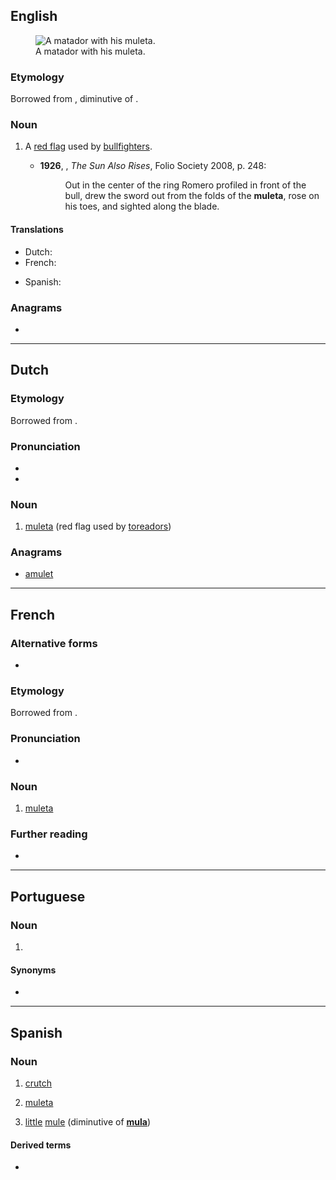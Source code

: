 ==English==
[[File:El cordobes en las Colombinas 2008 en Huelva.JPG|thumb|A matador with his muleta.]]

===Etymology===
Borrowed from {{bor|en|es|muleta}}, diminutive of {{m|es|mulo}}.

===Noun===
{{en-noun}}

# {{lb|en|bullfighting}} A [[red flag]] used by [[bullfighter]]s.
#* '''1926''', {{w|Ernest Hemingway}}, ''The Sun Also Rises'', Folio Society 2008, p. 248:
#*: Out in the center of the ring Romero profiled in front of the bull, drew the sword out from the folds of the '''muleta''', rose on his toes, and sighted along the blade.

====Translations====
{{trans-top|(bullfighting) red flag}}
* Dutch: {{t|nl|muleta|m|f}}
* French: {{t+|fr|muleta|f}}
{{trans-mid}}
* Spanish: {{t+|es|muleta|f}}
{{trans-bottom}}

===Anagrams===
* {{anagrams|en|amulet|ulmate}}

----

==Dutch==
{{wikipedia|lang=nl}}

===Etymology===
Borrowed from {{bor|nl|es|muleta}}.

===Pronunciation===
* {{audio|Nl-muleta.ogg|Audio|lang=nl}}
* {{hyphenation|mu|le|ta|lang=nl}}

===Noun===
{{nl-noun|f|g2=m|-'s|muletaatje}}

# {{lb|nl|bullfighting}} [[#English|muleta]] (red flag used by [[toreador]]s)

===Anagrams===
* [[amulet#Dutch|amulet]]

----

==French==

===Alternative forms===
* {{l|fr|muléta}} {{qualifier|1990 reform spelling}}

===Etymology===
Borrowed from {{bor|fr|es|muleta}}.

===Pronunciation===
* {{fr-IPA|muléta}}

===Noun===
{{fr-noun|f}}

# {{lb|fr|bullfighting}} [[#English|muleta]]

===Further reading===
* {{R:TLFi}}

----

==Portuguese==

===Noun===
{{pt-noun|f}}

# {{l|en|crutch}} {{gloss|long stick used to assist in walking}}

====Synonyms====
* {{l|pt|canadiana}}

----

==Spanish==

===Noun===
{{es-noun|f}}

# [[crutch]]
# {{lb|es|bullfighting}} [[muleta#English|muleta]]
# [[little]] [[mule]] (diminutive of '''[[mula#Spanish|mula]]''')

====Derived terms====
* {{l|es|muletilla}}